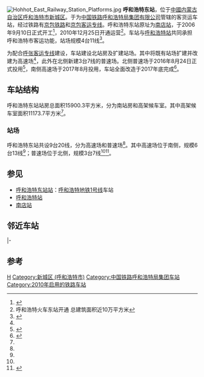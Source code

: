 {{Infobox China railway station
|车站名称 = 呼和浩特东站
|图片 =Hohhotdong Station.jpg
|图片介绍 = 呼和浩特东站站房
|其他名称 = 
|车站名称拼音=Huhehaotedong Zhan
|英文名称=Hohhot East Railway Station
|车站代码=12578 <ref>{{Cite web |url=http://yupiao.info/klb/station/%E5%91%BC%E5%92%8C%E6%B5%A9%E7%89%B9%E4%B8%9C |title=呼和浩特东站 车站资料 |access-date=2021-06-26 |archive-date=2016-03-04 |archive-url=https://web.archive.org/web/20160304202301/http://yupiao.info/klb/station/%E5%91%BC%E5%92%8C%E6%B5%A9%E7%89%B9%E4%B8%9C |dead-url=no }}</ref>
|电报码 = NDC
|拼音码 = HHD
|车站类型= 客货运站
|始建时间=
|开通运营=  2010年
|车站位置 = [[内蒙古自治区|内蒙古自治区]][[呼和浩特市|呼和浩特市]][[新城区_(呼和浩特市)|新城区]]
|坐标 = {{Coord|40|50|58.42|N|111|45|29.78|E|format=dms|display=inline,title|type:railwaystation_region:CN}}
|归属 = [[呼和浩特局集团|呼和浩特局集团]]
|使用状态= 使用中
|线路 = [[京包铁路|京包铁路]]、[[京包客运专线|京包客运专线]]
|connections = [[呼和浩特地铁|地铁]][[呼和浩特东站站|呼和浩特东站站]]
|车站等级 =
|tracks = 20
|platforms = 9
|网站 = 
|route_map =[[模板:呼和浩特东站RDT|模板:呼和浩特东站RDT]]
}}

[[File:Hohhot_East_Railway_Station_Platforms.jpg|thumb]]
'''呼和浩特东站'''，位于[[中華人民共和國|中國]][[内蒙古自治区|内蒙古自治区]][[呼和浩特市|呼和浩特市]][[新城区_(呼和浩特市)|新城区]]。于为[[中国铁路呼和浩特局集团有限公司|中国铁路呼和浩特局集团有限公司]]管辖的客货运车站，经过铁路有[[京包铁路|京包铁路]]和[[京包客运专线|京包客运专线]]。呼和浩特东站原址为[[南店站|南店站]]，于2006年9月10日正式开工<ref>{{Cite web |url=http://news.sina.com.cn/c/2006-09-13/160811000316.shtml |title=呼和浩特新火车站预计两年内建成 |accessdate=2015-03-16 |archive-date=2016-11-23 |archive-url=https://web.archive.org/web/20161123133044/http://news.sina.com.cn/c/2006-09-13/160811000316.shtml |dead-url=no }}</ref>，2010年12月25日开通运营<ref name="one">[http://news.cnr.cn/gnxw/201012/t20101224_507498124.html ] {{Wayback|url=http://news.cnr.cn/gnxw/201012/t20101224_507498124.html |date=20160307194333 }}呼和浩特火车东站开通 总建筑面积近10万平方米</ref>。车站与[[呼和浩特站|呼和浩特站]]共同承担呼和浩特市客运功能，站场规模4台11线<ref name="gs1">{{cite news|title=呼和浩特火车东站站场改造工程稳步推进|url=http://travel.people.com.cn/n1/2016/0805/c41570-28613402.html|work=新华网|publisher=人民网|date=2016-08-05|accessdate=2021-05-01|archive-date=2016-08-18|archive-url=https://web.archive.org/web/20160818220901/http://travel.people.com.cn/n1/2016/0805/c41570-28613402.html|dead-url=no}}</ref>。

为配合[[呼张客运专线|呼张客运专线]]建设，车站建设北站房及扩建站场。其中将既有站场扩建并改建为高速场<ref name="gs1"/>，此外在北侧新建3台7线的普速场。北侧普速场于2016年8月24日正式投用<ref name="ps1">{{cite news|title=呼和浩特市火车东客站新建普速场 预计25日通车|url=http://nmg.sina.com.cn/news/b/2016-08-12/detail-ifxuxnah3265852.shtml?from=nm_ydph|work=内蒙古晨报|publisher=新浪网|date=2016-08-12|accessdate=2021-05-01|archive-date=2021-05-02|archive-url=https://web.archive.org/web/20210502211627/http://nmg.sina.com.cn/news/b/2016-08-12/detail-ifxuxnah3265852.shtml?from=nm_ydph|dead-url=no}}</ref>，南侧高速场于2017年8月投用，车站全面改造于2017年底完成<ref name="i1">{{cite news|title=呼和浩特东站改造预计年底完成|url=http://inews.nmgnews.com.cn/system/2017/05/11/012344027.shtml|publisher=内蒙古新闻网|date=2017-05-11|accessdate=2021-05-01|archive-date=2021-05-02|archive-url=https://web.archive.org/web/20210502045134/http://inews.nmgnews.com.cn/system/2017/05/11/012344027.shtml|dead-url=no}}</ref>。

==车站结构==
呼和浩特东站站房总面积15900.3平方米，分为南站房和高架候车室。其中高架候车室面积11173.7平方米<ref name="i1"/>。

===站场===
呼和浩特东站共设9台20线，分为高速场和普速场<ref name="i1"/>。其中高速场位于南侧，规模6台13线<ref name="gs1"/>；普速场位于北侧，规模3台7线<ref name="ps1"/><ref>{{cite web|title=新建张家口至呼和浩特铁路环境影响报告书|url=http://documents1.worldbank.org/curated/en/348651468216951781/pdf/E29010CHINESE00781B0ZhangHu0EIA0CN.pdf|publisher=世界银行|access-date=2021-05-01|archive-date=2021-05-01|archive-url=https://web.archive.org/web/20210501033328/http://documents1.worldbank.org/curated/en/348651468216951781/pdf/E29010CHINESE00781B0ZhangHu0EIA0CN.pdf|dead-url=no}}</ref>。

==参见==
*[[呼和浩特东站站|呼和浩特东站站]]：[[呼和浩特地铁1号线|呼和浩特地铁1号线]]车站
*[[呼和浩特站|呼和浩特站]]
*[[南店站|南店站]]

==邻近车站==
{{start rail box|[[中国铁路|中国铁路]]}}
{{s-inop|[[白塔站|白塔站]]|{{站|昌平}}方向}}
{{s-line|[[京包铁路|京包铁路]]<br />← 7km 呼和浩特东站 9km →}}
{{s-inop|[[呼和浩特站|呼和浩特站]]|{{站|包头}}方向}}
|-
{{s-inop|[[旗下营南站|旗下营南站]]|{{站|张家口南}}方向}}
{{s-line|[[京包客运专线|京包客运专线]]<br />← 38km 呼和浩特东站  9km →}}
{{s-inop|[[呼和浩特站|呼和浩特站]]|{{站|包头}}方向}}
{{end box}}

==参考==
{{commonscat|Hohhot East Railway Station}}
{{reflist}}

{{京包客运专线}}
{{京包铁路}}

[[Category:呼和浩特市铁路车站|H]]
[[Category:新城区_(呼和浩特市)|Category:新城区 (呼和浩特市)]]
[[Category:中国铁路呼和浩特局集团车站|Category:中国铁路呼和浩特局集团车站]]
[[Category:2010年启用的铁路车站|Category:2010年启用的铁路车站]]